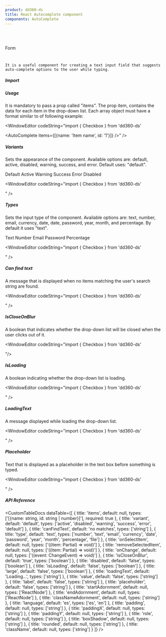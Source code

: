 ```yaml
---
product: dd360-ds
title: React Autocomplete component
components: AutoComplete
---
```


<br id='top' />
<br />

<Label>Form</Label>

# <HeaderDocCustom title="AutoComplete" url="https://main--62ffec7466615c40c8dbe435.chromatic.com/?path=/story/form-autocomplete--auto-complete" />


    It is a useful component for creating a text input field that suggests auto-complete options to the user while typing.

##### <span name="floating-nav">Import</span>

<WindowEditor codeString="import { AutoComplete } from 'dd360-ds'" />
<WindowEditor codeString="import AutoComplete from 'dd360-ds/AutoComplete'" />

##### <span name="floating-nav">Usage</span>

It is mandatory to pass a prop called "items". 
The prop item, contains the data for each item in the drop-down list. Each array object must have a format similar to of following example:

<Playground className="gap-y-2">
    <AutoComplete items={[{name: 'Item name', id: '1'}]} />
</Playground>

<WindowEditor codeString="import { Checkbox } from 'dd360-ds'

<AutoComplete items={[{name: 'Item name', id: '1'}]} />" />

##### <span name="floating-nav">Variants</span>

Sets the appearance of the component. Available options are: default, active, disabled, warning, success, and error. Default uses: "default".

<Playground className="gap-y-2">
    <Text className="mb-1">Default</Text>
    <AutoComplete variant="default" items={[]} />
    <Text className="mb-1">Active</Text>
    <AutoComplete variant="active" items={[]} />
    <Text className="mb-1">Warning</Text>
    <AutoComplete variant="warning" items={[]} />
    <Text className="mb-1">Success</Text>
    <AutoComplete variant="success" items={[]} />
    <Text className="mb-1">Error</Text>
    <AutoComplete variant="error" items={[]} />
    <Text className="mb-1">Disabled</Text>
    <AutoComplete variant="disabled" items={[]} />
</Playground>

<WindowEditor codeString="import { Checkbox } from 'dd360-ds'

<AutoComplete variant='default' items={[]} />
<AutoComplete variant='active' items={[]} />
<AutoComplete variant='warning' items={[]} />
<AutoComplete variant='success' items={[]} />
<AutoComplete variant='error' items={[]} />
<AutoComplete variant='disabled' items={[]} />" />

##### <span name="floating-nav">Types</span>

Sets the input type of the component. Available options are: text, number, email, currency, date, date, password, year, month, and percentage. By default it uses "text".

<Playground className="gap-y-2">
    <Text>Text</Text>
    <AutoComplete type="text" items={[]} />
    <Text>Number</Text>
    <AutoComplete type="number" items={[]} />
    <Text>Email</Text>
    <AutoComplete type="date" items={[]} />
    <Text>Password</Text>
    <AutoComplete type="password" items={[]} />
    <Text>Percentage</Text>
    <AutoComplete type="percentage" items={[]} />
</Playground>

<WindowEditor codeString="import { Checkbox } from 'dd360-ds'

<AutoComplete type='text' items={[]} />
<AutoComplete type='currency' items={[]} />
<AutoComplete type='password' items={[]} />
<AutoComplete type='percentage' items={[]} />" />

##### <span name="floating-nav">Can find text</span>

A message that is displayed when no items matching the user's search string are found.

<Playground className="gap-y-2">
    <AutoComplete canFindText="No matches in your search" items={[]} />
</Playground>

<WindowEditor codeString="import { Checkbox } from 'dd360-ds'

<AutoComplete canFindText='No matches in your search' items={[]} />" />

##### <span name="floating-nav">IsCloseOnBlur</span>

A boolean that indicates whether the drop-down list will be closed when the user clicks out of it.

<Playground className="gap-y-2">
    <AutoComplete isCloseOnBlur={false} items={[]} />
</Playground>

<WindowEditor codeString="import { Checkbox } from 'dd360-ds'

<AutoComplete isCloseOnBlur={false} items={[]} />"/>

##### <span name="floating-nav">IsLoading</span>

A boolean indicating whether the drop-down list is loading.

<Playground className="gap-y-2">
    <AutoComplete isLoading items={[]} />
</Playground>

<WindowEditor codeString="import { Checkbox } from 'dd360-ds'

<AutoComplete isLoading items={[]} />" />

##### <span name="floating-nav">LoadingText</span>

A message displayed while loading the drop-down list.

<Playground className="gap-y-2">
    <AutoComplete isLoading loadingText="Searching..." items={[]} />
</Playground>

<WindowEditor codeString="import { Checkbox } from 'dd360-ds'

<AutoComplete isLoading loadingText='Searching...' items={[]} />" />

##### <span name="floating-nav">Placeholder</span>

Text that is displayed as a placeholder in the text box before something is typed.

<Playground className="gap-y-2">
    <AutoComplete placeholder="Search items" items={[]} />
</Playground>

<WindowEditor codeString="import { Checkbox } from 'dd360-ds'

<AutoComplete placeholder='Search items' items={[]} />" />

##### <span name="floating-nav">API Reference</span>

<CustomTableDocs
    dataTable={[
        { title: 'items', default: null, types: ['[{name: string, id: string | number}]'], required: true },
        { title: 'variant', default: 'default', types: ['active', 'disabled', 'warning', 'success', 'error', 'default'] },
        { title: 'canFindText', default: 'no matches', types: ['string'] },
        { title: 'type', default: 'text', types: ['number', 'text', 'email', 'currency', 'date', 'password', 'year', 'month', 'percentage', 'file'] },
        { title: 'onSelectItem', default: null, types: ['((item: Partial<Item>) => void)'] },
        { title: 'removeSelectedItem', default: null, types: ['((item: Partial<Item>) => void)'] },
        { title: 'onChange', default: null, types: ['((event: ChangeEvent<HTMLInputElement>) => void)'] },
        { title: 'isCloseOnBlur', default: 'true', types: ['boolean'] },
        { title: 'disabled', default: 'false', types: ['boolean'] },
        { title: 'isLoading', default: 'false', types: ['boolean'] },
        { title: 'large', default: 'false', types: ['boolean'] },
        { title: 'loadingText', default: 'Loading...', types: ['string'] },
        { title: 'value', default: 'false', types: ['string'] },
        { title: 'label', default: 'false', types: ['string'] },
        { title: 'placeholder', default: 'false', types: ['string'] },
        { title: 'startAdornment', default: null, types: ['ReactNode'] },
        { title: 'endAdornment', default: null, types: ['ReactNode'] },
        { title: 'classNameAdornment', default: null, types: ['string'] },
        { title: 'language', default: 'es', types: ['es', 'en'] },
        { title: 'padding', default: null, types: ['string'] },
        { title: 'paddingX', default: null, types: ['string'] },
        { title: 'paddingY', default: null, types: ['string'] },
        { title: 'role', default: null, types: ['string'] },
        { title: 'boxShadow', default: null, types: ['string'] },
        { title: 'rounded', default: null, types: ['string'] },
        { title: 'className', default: null, types: ['string'] }
    ]}
/>

<BackAndForwardController />